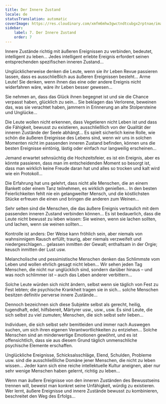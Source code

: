 ```yaml
---
title: Der Innere Zustand
locale: de
statusTranslation: automatic
coverImage: https://res.cloudinary.com/xmfm6mhw3gwctndtcubgx2rptnae/image/upload/v1740468922/small_cover_tratado_de_psicologia_revolucionaria_a4c0dca4e0.webp
sidebar:
    label: 7. Der Innere Zustand
    order: 7
---
```

Innere Zustände richtig mit äußeren Ereignissen zu verbinden, bedeutet, intelligent zu leben... Jedes intelligent erlebte Ereignis erfordert seinen entsprechenden spezifischen inneren Zustand...

Unglücklicherweise denken die Leute, wenn sie ihr Leben Revue passieren lassen, dass es ausschließlich aus äußeren Ereignissen besteht... Arme Leute! Sie denken, wenn ihnen das eine oder andere Ereignis nicht widerfahren wäre, wäre ihr Leben besser gewesen...

Sie nehmen an, dass das Glück ihnen begegnet ist und sie die Chance verpasst haben, glücklich zu sein... Sie beklagen das Verlorene, beweinen das, was sie verachtet haben, jammern in Erinnerung an alte Stolpersteine und Unglücke...

Die Leute wollen nicht erkennen, dass Vegetieren nicht Leben ist und dass die Fähigkeit, bewusst zu existieren, ausschließlich von der Qualität der inneren Zustände der Seele abhängt... Es spielt sicherlich keine Rolle, wie schön die äußeren Ereignisse des Lebens sind, wenn wir uns in solchen Momenten nicht im passenden inneren Zustand befinden, können uns die besten Ereignisse eintönig, lästig oder einfach nur langweilig erscheinen...

Jemand erwartet sehnsüchtig die Hochzeitsfeier, es ist ein Ereignis, aber es könnte passieren, dass man im entscheidenden Moment so besorgt ist, dass man wirklich keine Freude daran hat und alles so trocken und kalt wird wie ein Protokoll...

Die Erfahrung hat uns gelehrt, dass nicht alle Menschen, die an einem Bankett oder einem Tanz teilnehmen, es wirklich genießen... In den besten Feierlichkeiten fehlt nie ein gelangweilter Mensch, und die köstlichsten Stücke erfreuen die einen und bringen die anderen zum Weinen...

Sehr selten sind die Menschen, die das äußere Ereignis vertraulich mit dem passenden inneren Zustand verbinden können... Es ist bedauerlich, dass die Leute nicht bewusst zu leben wissen: Sie weinen, wenn sie lachen sollten, und lachen, wenn sie weinen sollten...

Kontrolle ist anders: Der Weise kann fröhlich sein, aber niemals von wahnsinnigem Rausch erfüllt; traurig, aber niemals verzweifelt und niedergeschlagen... gelassen inmitten der Gewalt; enthaltsam in der Orgie; keusch inmitten der Lust usw.

Melancholische und pessimistische Menschen denken das Schlimmste vom Leben und wollen ehrlich gesagt nicht leben... Wir sehen jeden Tag Menschen, die nicht nur unglücklich sind, sondern darüber hinaus – und was noch schlimmer ist – auch das Leben anderer verbittern...

Solche Leute würden sich nicht ändern, selbst wenn sie täglich von Fest zu Fest lebten; die psychische Krankheit tragen sie in sich... solche Menschen besitzen definitiv perverse innere Zustände...

Dennoch bezeichnen sich diese Subjekte selbst als gerecht, heilig, tugendhaft, edel, hilfsbereit, Märtyrer usw., usw., usw. Es sind Leute, die sich selbst zu viel zumuten; Menschen, die sich selbst sehr lieben...

Individuen, die sich selbst sehr bemitleiden und immer nach Auswegen suchen, um sich ihren eigenen Verantwortlichkeiten zu entziehen... Solche Menschen sind an minderwertige Emotionen gewöhnt, und es ist offensichtlich, dass sie aus diesem Grund täglich unmenschliche psychische Elemente erschaffen.

Unglückliche Ereignisse, Schicksalsschläge, Elend, Schulden, Probleme usw. sind die ausschließliche Domäne jener Menschen, die nicht zu leben wissen... Jeder kann sich eine reiche intellektuelle Kultur aneignen, aber nur sehr wenige Menschen haben gelernt, richtig zu leben...

Wenn man äußere Ereignisse von den inneren Zuständen des Bewusstseins trennen will, beweist man konkret seine Unfähigkeit, würdig zu existieren. Wer lernt, äußere Ereignisse und innere Zustände bewusst zu kombinieren, beschreitet den Weg des Erfolgs...

